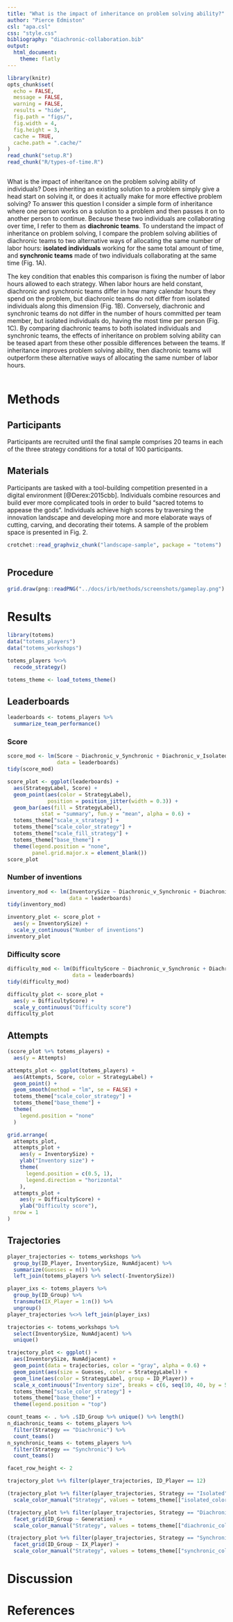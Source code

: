 ```yaml
---
title: "What is the impact of inheritance on problem solving ability?"
author: "Pierce Edmiston"
csl: "apa.csl"
css: "style.css"
bibliography: "diachronic-collaboration.bib"
output:
  html_document:
    theme: flatly
---
```


```r
library(knitr)
opts_chunk$set(
  echo = FALSE,
  message = FALSE,
  warning = FALSE,
  results = "hide",
  fig.path = "figs/",
  fig.width = 4,
  fig.height = 3,
  cache = TRUE,
  cache.path = ".cache/"
)
read_chunk("setup.R")
read_chunk("R/types-of-time.R")
```

```r
```

What is the impact of inheritance on the problem solving ability of individuals? Does inheriting an existing solution to a problem simply give a head start on solving it, or does it actually make for more effective problem solving? To answer this question I consider a simple form of inheritance where one person works on a solution to a problem and then passes it on to another person to continue. Because these two individuals are collaborating over time, I refer to them as **diachronic teams**. To understand the impact of inheritance on problem solving, I compare the problem solving abilities of diachronic teams to two alternative ways of allocating the same number of labor hours: **isolated individuals** working for the same total amount of time, and **synchronic teams** made of two individuals collaborating at the same time (Fig. 1A).

The key condition that enables this comparison is fixing the number of labor hours allowed to each strategy. When labor hours are held constant, diachronic and synchronic teams differ in how many calendar hours they spend on the problem, but diachronic teams do not differ from isolated individuals along this dimension (Fig. 1B). Conversely, diachronic and synchronic teams do not differ in the number of hours committed per team member, but isolated individuals do, having the most time per person (Fig. 1C). By comparing diachronic teams to both isolated individuals and synchronic teams, the effects of inheritance on problem solving ability can be teased apart from these other possible differences between the teams. If inheritance improves problem solving ability, then diachronic teams will outperform these alternative ways of allocating the same number of labor hours.

```r
```

# Methods

## Participants

Participants are recruited until the final sample comprises 20 teams in each of the three strategy conditions for a total of 100 participants.

## Materials

Participants are tasked with a tool-building competition presented in a digital environment [@Derex:2015cbb]. Individuals combine resources and build ever more complicated tools in order to build "sacred totems to appease the gods". Individuals achieve high scores by traversing the innovation landscape and developing more and more elaborate ways of cutting, carving, and decorating their totems. A sample of the problem space is presented in Fig. 2.


```r
crotchet::read_graphviz_chunk("landscape-sample", package = "totems")
```

```r
```

## Procedure

```r
grid.draw(png::readPNG("../docs/irb/methods/screenshots/gameplay.png") %>% rasterGrob())
```

# Results

```r
library(totems)
data("totems_players")
data("totems_workshops")

totems_players %<>%
  recode_strategy()

totems_theme <- load_totems_theme()
```

## Leaderboards

```r
leaderboards <- totems_players %>%
  summarize_team_performance()
```

### Score

```r
score_mod <- lm(Score ~ Diachronic_v_Synchronic + Diachronic_v_Isolated,
                data = leaderboards)
tidy(score_mod)
```

```r
score_plot <- ggplot(leaderboards) +
  aes(StrategyLabel, Score) +
  geom_point(aes(color = StrategyLabel),
             position = position_jitter(width = 0.3)) +
  geom_bar(aes(fill = StrategyLabel),
           stat = "summary", fun.y = "mean", alpha = 0.6) +
  totems_theme["scale_x_strategy"] +
  totems_theme["scale_color_strategy"] +
  totems_theme["scale_fill_strategy"] +
  totems_theme["base_theme"] +
  theme(legend.position = "none",
        panel.grid.major.x = element_blank())
score_plot
```

### Number of inventions

```r
inventory_mod <- lm(InventorySize ~ Diachronic_v_Synchronic + Diachronic_v_Isolated,
                    data = leaderboards)
tidy(inventory_mod)
```

```r
inventory_plot <- score_plot +
  aes(y = InventorySize) +
  scale_y_continuous("Number of inventions")
inventory_plot
```

### Difficulty score

```r
difficulty_mod <- lm(DifficultyScore ~ Diachronic_v_Synchronic + Diachronic_v_Isolated,
                     data = leaderboards)
tidy(difficulty_mod)
```

```r
difficulty_plot <- score_plot +
  aes(y = DifficultyScore) +
  scale_y_continuous("Difficulty score")
difficulty_plot
```

## Attempts

```r
(score_plot %+% totems_players) +
  aes(y = Attempts)
```

```r
attempts_plot <- ggplot(totems_players) +
  aes(Attempts, Score, color = StrategyLabel) +
  geom_point() +
  geom_smooth(method = "lm", se = FALSE) +
  totems_theme["scale_color_strategy"] +
  totems_theme["base_theme"] +
  theme(
    legend.position = "none"
  )

grid.arrange(
  attempts_plot,
  attempts_plot +
    aes(y = InventorySize) +
    ylab("Inventory size") +
    theme(
      legend.position = c(0.5, 1),
      legend.direction = "horizontal"
    ),
  attempts_plot +
    aes(y = DifficultyScore) +
    ylab("Difficulty score"),
  nrow = 1
)
```

## Trajectories

```r
player_trajectories <- totems_workshops %>%
  group_by(ID_Player, InventorySize, NumAdjacent) %>%
  summarize(Guesses = n()) %>%
  left_join(totems_players %>% select(-InventorySize))

player_ixs <- totems_players %>%
  group_by(ID_Group) %>%
  transmute(IX_Player = 1:n()) %>%
  ungroup()
player_trajectories %<>% left_join(player_ixs)

trajectories <- totems_workshops %>%
  select(InventorySize, NumAdjacent) %>%
  unique()

trajectory_plot <- ggplot() +
  aes(InventorySize, NumAdjacent) +
  geom_point(data = trajectories, color = "gray", alpha = 0.6) +
  geom_point(aes(size = Guesses, color = StrategyLabel)) +
  geom_line(aes(color = StrategyLabel, group = ID_Player)) +
  scale_x_continuous("Inventory size", breaks = c(6, seq(10, 40, by = 5))) +
  totems_theme["scale_color_strategy"] +
  totems_theme["base_theme"] +
  theme(legend.position = "top")

count_teams <- . %>% .$ID_Group %>% unique() %>% length()
n_diachronic_teams <- totems_players %>%
  filter(Strategy == "Diachronic") %>%
  count_teams()
n_synchronic_teams <- totems_players %>%
  filter(Strategy == "Synchronic") %>%
  count_teams()

facet_row_height <- 2
```

```r
trajectory_plot %+% filter(player_trajectories, ID_Player == 12)
```

```r
(trajectory_plot %+% filter(player_trajectories, Strategy == "Isolated")) +
  scale_color_manual("Strategy", values = totems_theme[["isolated_color"]])
```

```r
(trajectory_plot %+% filter(player_trajectories, Strategy == "Diachronic")) +
  facet_grid(ID_Group ~ Generation) +
  scale_color_manual("Strategy", values = totems_theme[["diachronic_color"]])
```

```r
(trajectory_plot %+% filter(player_trajectories, Strategy == "Synchronic")) +
  facet_grid(ID_Group ~ IX_Player) +
  scale_color_manual("Strategy", values = totems_theme[["synchronic_color"]])
```

# Discussion

# References

